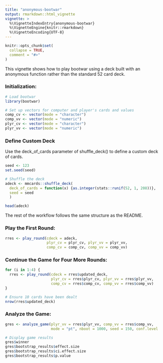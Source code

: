 ```yaml
---
title: "anonymous-bootwar"
output: rmarkdown::html_vignette
vignette: >
  %\VignetteIndexEntry{anonymous-bootwar}
  %\VignetteEngine{knitr::rmarkdown}
  %\VignetteEncoding{UTF-8}
---
```


```r
knitr::opts_chunk$set(
  collapse = TRUE,
  comment = "#>"
)
```


This vignette shows how to play bootwar using a deck built with an anonymous function rather than the standard 52 card deck.

### Initialization:

```r
# Load bootwar
library(bootwar)

# Set up vectors for computer and player's cards and values
comp_cv <- vector(mode = "character")
comp_vv <- vector(mode = "numeric")
plyr_cv <- vector(mode = "character")
plyr_vv <- vector(mode = "numeric")
```


### Define Custom Deck

Use the deck_of_cards parameter of shuffle_deck() to define a custom deck of cards.

```r
seed <- 123
set.seed(seed)

# Shuffle the deck
adeck <- mmcards::shuffle_deck(
  deck_of_cards = function(x) {as.integer(stats::runif(52, 1, 208))},
  seed = seed
  )

head(adeck)
```


The rest of the workflow follows the same structure as the README.

### Play the First Round:

```r
rres <- play_round(cdeck = adeck,
                   plyr_cv = plyr_cv, plyr_vv = plyr_vv,
                   comp_cv = comp_cv, comp_vv = comp_vv)
```


### Continue the Game for Four More Rounds:

```r
for (i in 1:4) {
  rres <- play_round(cdeck = rres$updated_deck,
                     plyr_cv = rres$plyr_cv, plyr_vv = rres$plyr_vv,
                     comp_cv = rres$comp_cv, comp_vv = rres$comp_vv)
}

# Ensure 10 cards have been dealt
nrow(rres$updated_deck)
```


### Analyze the Game:

```r
gres <- analyze_game(plyr_vv = rres$plyr_vv, comp_vv = rres$comp_vv,
                     mode = "pt", nboot = 1000, seed = 150, conf.level = 0.05)

# Display game results
gres$winner
gres$bootstrap_results$effect.size
gres$bootstrap_results$ci.effect.size
gres$bootstrap_results$p.value
```
